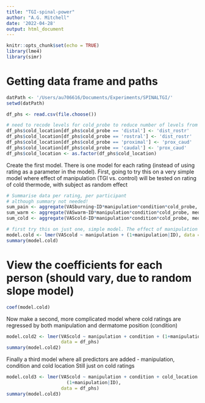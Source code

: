 ```yaml
---
title: "TGI-spinal-power"
author: "A.G. Mitchell"
date: '2022-04-28'
output: html_document
---
```


```r
knitr::opts_chunk$set(echo = TRUE)
library(lme4)
library(simr)
```

# Getting data frame and paths
```r
datPath <- '/Users/au706616/Documents/Experiments/SPINALTGI/'
setwd(datPath)

df_phs <- read.csv(file.choose())

# need to recode levels for cold_probe to reduce number of levels from 4 to 2
df_phs$cold_location[df_phs$cold_probe == 'distal'] <- 'dist_rostr' 
df_phs$cold_location[df_phs$cold_probe == 'rostral'] <- 'dist_rostr'
df_phs$cold_location[df_phs$cold_probe == 'proximal'] <- 'prox_caud'
df_phs$cold_location[df_phs$cold_probe == 'caudal'] <- 'prox_caud'
df_phs$cold_location <- as.factor(df_phs$cold_location)
```

Create the first model. There is one model for each rating (instead of using rating as a parameter in the model).
First, going to try this on a very simple model where effect of manipulation (TGI vs. control) will be tested on rating of cold thermode, with subject as random effect
```r
# Summarise data per rating, per participant
# although summary not needed!
sum_pain <- aggregate(VASburning~ID*manipulation*condition*cold_probe, median, data = df_phs)
sum_warm <- aggregate(VASwarm~ID*manipulation*condition*cold_probe, median, data = df_phs)
sum_cold <- aggregate(VAScold~ID*manipulation*condition*cold_probe, median, data = df_phs)

# first try this on just one, simple model. The effect of manipulation on cold rating, with ID as a random effect
model.cold <- lmer(VAScold ~ manipulation + (1+manipulation|ID), data = df_phs)
summary(model.cold)
```
# View the coefficients for each person (should vary, due to random slope model)
```r
coef(model.cold)
```

Now make a second, more complicated model where cold ratings are regressed by both manipulation and dermatome position (condition)
```r
model.cold2 <- lmer(VAScold ~ manipulation + condition + (1+manipulation|ID), 
                    data = df_phs)
summary(model.cold2)
```

Finally a third model where all predictors are added - manipulation, condition and cold location
Still just on cold ratings
```r
model.cold3 <- lmer(VAScold ~ manipulation + condition + cold_location +
                      (1+manipulation|ID), 
                    data = df_phs)
summary(model.cold3)
```

